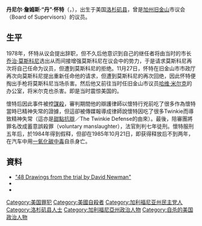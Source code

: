 '''丹尼尔·詹姆斯·“丹”·怀特'''（{{lang-en|Daniel James "Dan" White}}，{{bd|1946年|9月2日|1985年|10月21日}}），出生于美国[[洛杉矶县|洛杉矶县]]，曾是[[加州|加州]][[旧金山|旧金山]]市议会（Board of Supervisors）的议员。

==生平==
1978年，怀特从议会提出辞职，但不久后他意识到自己的继任者将由当时的市长[[乔治·莫斯科尼|乔治·莫斯科尼]]选出从而间接增强莫斯科尼在议会中的势力，于是请求莫斯科尼再次将自己任命为议员，但遭到莫斯科尼的拒绝。11月27日，怀特在旧金山市市政厅再次向莫斯科尼提出重新任命他的请求，但遭到莫斯科尼的再次回绝，因此怀特便掏出手枪将莫斯科尼当场杀害。然后他又前往当时任旧金山市议员[[哈维·米尔克|哈维·米尔克]]的办公室，将米尔克也杀害。即是当时震惊美国的{{link-en|莫斯科尼－米爾克遇刺事件|Moscone–Milk assassinations}}。

懷特后因此事件被控[[謀殺|謀殺]]，審判期間他的辯護律師以懷特行兇前吃了很多{{link-en|炸忌廉手指|Twinkie}}作為懷特當時已精神失常的證據，但這卻被傳媒報導成律師說懷特因吃了很多Twinkie而導致精神失常（這亦是[[甜點抗辯|甜點抗辯]]／The Twinkie Defense的由來）。最後，陪審團將罪名改成蓄意誤殺罪（voluntary manslaughter），法官則判七年徒刑。懷特服刑五年后，於1984年得到假释，但卻在1985年10月21日，即获得释放后不到两年，在汽车中用[[一氧化碳中毒|一氧化碳中毒]]自杀身亡。

==資料==
* [https://web.archive.org/web/20060505191529/http://telenaut.com/danwhite/dw-00-why.html "48 Drawings from the trial by David Newman"]
* {{IMDb name|id=1358528}}
*{{Find a Grave|3579}}

{{Authority control}}
{{DEFAULTSORT:White, Dan}}

{{US-poli-bio-stub}}

[[Category:美国罪犯|Category:美国罪犯]]
[[Category:美國自殺者|Category:美國自殺者]]
[[Category:加利福尼亚州民主党人|Category:加利福尼亚州民主党人]]
[[Category:洛杉矶县人士|Category:洛杉矶县人士]]
[[Category:加利福尼亞州政治人物|Category:加利福尼亞州政治人物]]
[[Category:自杀的美国政治人物|Category:自杀的美国政治人物]]